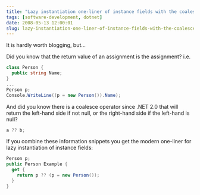 ```yaml
---
title: "Lazy instantiation one-liner of instance fields with the coalesce operator"
tags: [software-development, dotnet]
date: 2008-05-13 12:00:01
slug: lazy-instantiation-one-liner-of-instance-fields-with-the-coalesce-operator
---
```


It is hardly worth blogging, but...

Did you know that the return value of an assignment is the assignment? i.e.

```csharp
class Person {
  public string Name;
}
...
Person p;
Console.WriteLine((p = new Person()).Name);
```

And did you know there is a coalesce operator since .NET 2.0 that will return the left-hand side if not null, or the right-hand side if the left-hand is null?

```csharp
a ?? b;
```

If you combine these information snippets you get the modern one-liner for lazy instantiation of instance fields:

```csharp
Person p;
public Person Example {
  get {
    return p ?? (p = new Person());
  }
}
```